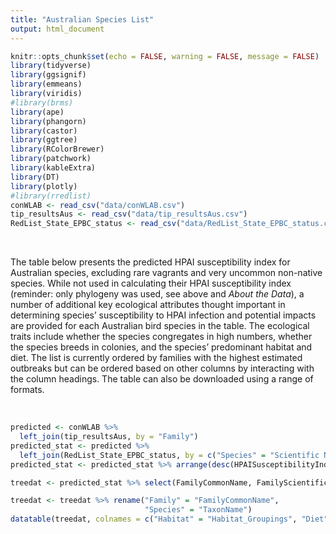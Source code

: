 ```yaml
---
title: "Australian Species List"
output: html_document
---
```


```r
knitr::opts_chunk$set(echo = FALSE, warning = FALSE, message = FALSE)
library(tidyverse)
library(ggsignif)
library(emmeans)
library(viridis)
#library(brms)
library(ape)
library(phangorn)
library(castor)
library(ggtree)
library(RColorBrewer)
library(patchwork)
library(kableExtra)
library(DT)
library(plotly)
#library(rredlist)
conWLAB <- read_csv("data/conWLAB.csv")
tip_resultsAus <- read_csv("data/tip_resultsAus.csv")
RedList_State_EPBC_status <- read_csv("data/RedList_State_EPBC_status.csv")
```

<br />

The table below presents the predicted HPAI susceptibility index for Australian species, excluding rare vagrants and very uncommon non-native species. While not used in calculating their HPAI susceptibility index (reminder: only phylogeny was used, see above and *About the Data*), a number of additional key ecological attributes thought important in determining species’ susceptibility to HPAI infection and potential impacts are provided for each Australian bird species in the table. The ecological traits include whether the species congregates in high numbers, whether the species breeds in colonies, and the species’ predominant habitat and diet. The list is currently ordered by families with the highest estimated outbreaks but can be ordered based on other columns by interacting with the column headings. The table can also be downloaded using a range of formats.

<br />

```r
predicted <- conWLAB %>% 
  left_join(tip_resultsAus, by = "Family")
predicted_stat <- predicted %>% 
  left_join(RedList_State_EPBC_status, by = c("Species" = "Scientific Name"))
predicted_stat <- predicted_stat %>% arrange(desc(HPAISusceptibilityIndex))

treedat <- predicted_stat %>% select(FamilyCommonName, FamilyScientificName, TaxonName, CongregateTrue, `Colony?`, Habitat_Groupings, Diet_Groupings, `IUCN Red List`, `EPBC Threat Status`, `ACT NC Act`, `NSW TSC Act and FM Act`, `NT TPWC Act`, `Qld NC Act`, `SA NPW Act`, `Tas. TSP Act`, `Vic. FFG Act (Advisory Lists)`, `WA WC Act`)

treedat <- treedat %>% rename("Family" = "FamilyCommonName",
                              "Species" = "TaxonName")
datatable(treedat, colnames = c("Habitat" = "Habitat_Groupings", "Diet" = "Diet_Groupings", "Congregating bird?" = "CongregateTrue", "Colony breeder?" = "Colony?"), options = list(iDisplayLength = 25, dom = 'Blfrtip', buttons = c('copy', 'csv', 'excel', 'pdf')), extensions = 'Buttons') 
```

